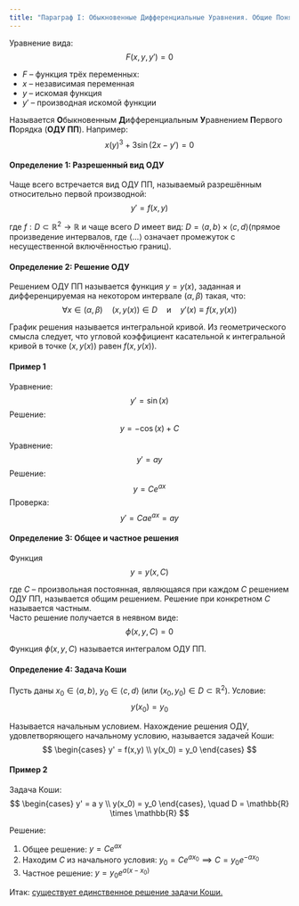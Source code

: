```yaml
---
title: "Параграф I: Обыкновенные Дифференциальные Уравнения. Общие Понятия"
---
```


::: {layout-ncol="2"}
Уравнение вида:
$$
F(x, y, y') = 0
$$

- $F$ -- функция трёх переменных:
- $x$ -- независимая переменная
- $y$ -- искомая функция
- $y'$ -- производная искомой функции
:::
Называется **О**быкновенным **Д**ифференциальным **У**равнением **П**ервого **П**орядка (**ОДУ ПП**).
Например:
$$ x(y)^3 + 3\sin(2x-y') = 0 $$

#### Определение 1: Разрешенный вид ОДУ
Чаще всего встречается вид ОДУ ПП, называемый разрешённым относительно первой производной:
$$
y' = f(x,y)
$$

где $f: D \subset \mathbb{R}^2 \rightarrow \mathbb{R}$ и чаще всего $D$ имеет вид: $D = \langle a,b \rangle \times \langle c,d \rangle$(прямое произведение интервалов, где $\langle \dots \rangle$ означает промежуток с несущественной включённостью границ).

#### Определение 2: Решение ОДУ
Решением ОДУ ПП называется функция $y = y(x)$, заданная и дифференцируемая на некотором интервале $(\alpha, \beta)$ такая, что:
$$
\forall x \in (\alpha, \beta) \quad (x, y(x)) \in D \quad \text{и} \quad y'(x) \equiv f(x, y(x))
$$

График решения называется интегральной кривой. Из геометрического смысла следует, что угловой коэффициент касательной к интегральной кривой в точке $(x, y(x))$ равен $f(x, y(x))$.

#### Пример 1

::: {layout-ncol="2"}
Уравнение:
$$
y' = \sin(x)
$$
Решение:
$$
y = -\cos(x) + C
$$

Уравнение:
$$
y' = a y
$$
Решение:
$$
y = C e^{a x}
$$
Проверка:
$$
y' = C a e^{a x} = a y
$$
:::


#### Определение 3: Общее и частное решения
Функция 
$$
y = y(x, C)
$$

где $C$ -- произвольная постоянная, являющаяся при каждом $C$ решением ОДУ ПП, называется общим решением. Решение при конкретном $C$ называется частным.\
Часто решение получается в неявном виде:
$$
\phi(x,y, C) = 0
$$

Функция $\phi(x,y,C)$ называется интегралом ОДУ ПП.

#### Определение 4: Задача Коши
Пусть даны $x_0 \in \langle a,b \rangle$, $y_0 \in \langle c,d \rangle$ (или $(x_0,y_0) \in D \subset \mathbb{R}^2$). Условие:
$$
y(x_0) = y_0
$$

Называется начальным условием. Нахождение решения ОДУ, удовлетворяющего начальному условию, называется задачей Коши:
$$
\begin{cases}
y' = f(x,y) \\
y(x_0) = y_0
\end{cases}
$$

#### Пример 2
Задача Коши:
$$
\begin{cases}
y' = a y \\
y(x_0) = y_0
\end{cases}, \quad D = \mathbb{R} \times \mathbb{R}
$$

Решение:

1. Общее решение: $y = Ce^{a x}$
2. Находим $C$ из начального условия: $y_0 = Ce^{a x_0} \implies C = y_0 e^{-a x_0}$
3. Частное решение: $y = y_0 e^{a(x-x_0)}$

Итак: [существует единственное решение задачи Коши.]{.underline}